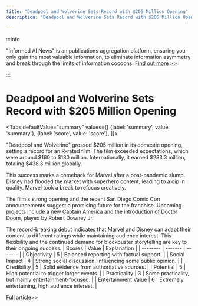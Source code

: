 ```yaml
---
title: "Deadpool and Wolverine Sets Record with $205 Million Opening"
description: "Deadpool and Wolverine Sets Record with $205 Million Opening"

---
```



:::info

"Informed AI News" is an publications aggregation platform, ensuring you only gain the most valuable information, to eliminate information asymmetry and break through the limits of information cocoons.  [Find out more >>](/)

:::

# Deadpool and Wolverine Sets Record with $205 Million Opening


<Tabs
	defaultValue="summary"
	values={[
	{label: 'summary', value: 'summary'},
	{label: 'score', value: 'score'},
]}>
<TabItem value="summary">


"Deadpool and Wolverine" grossed $205 million in its domestic opening, setting a record for an R-rated film. The film exceeded expectations, which were around $160 to $180 million. Internationally, it earned $233.3 million, totaling $438.3 million globally.

This success marks a comeback for Marvel after a post-pandemic slump. Disney had flooded the market with superhero content, leading to a dip in quality. Marvel took a break to refocus creatively.

The film's strong opening and the recent San Diego Comic Con announcements suggest a promising future for the franchise. Upcoming projects include a new Captain America and the introduction of Doctor Doom, played by Robert Downey Jr.

The record-breaking debut indicates that Marvel and Disney can adapt their content to different ratings while maintaining audience interest. This flexibility and the continued demand for blockbuster storytelling are key to their ongoing success.
</TabItem>
<TabItem value="score">
	| Scores     | Value   | Explanation |
	| -------- | ------- | ------- |
	| Objectivity  | 5    | Balanced reporting with factual support.    |
	| Social Impact | 4     | Strong social discussion, influencing some public opinion.    |
	| Credibility    | 5    | Solid evidence from authoritative sources.    |
	| Potential    | 5    | High potential to trigger larger events.    |
	| Practicality    | 3    | Some practicality, but mainly entertainment-focused.    |
	| Entertainment Value    | 6    | Extremely entertaining, high audience interest.    |
</TabItem>
</Tabs>

[Full article>>](https://www.cnbc.com/2024/07/28/deadpool-and-wolverine-box-office-opening-tops-205-million.html)
